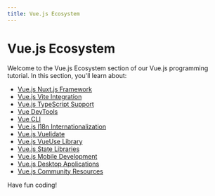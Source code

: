 ```yaml
---
title: Vue.js Ecosystem
---
```


# Vue.js Ecosystem

Welcome to the Vue.js Ecosystem section of our Vue.js programming tutorial. In this section, you'll learn about:

- [Vue.js Nuxt.js Framework](./0-vuejs-nuxtjs-framework.mdx)
- [Vue.js Vite Integration](./1-vuejs-vite-integration.mdx)
- [Vue.js TypeScript Support](./2-vuejs-typescript-support.mdx)
- [Vue DevTools](./3-vuejs-vue-devtools.mdx)
- [Vue CLI](./4-vuejs-vue-cli.mdx)
- [Vue.js I18n Internationalization](./5-vuejs-i18n-internationalization.mdx)
- [Vue.js Vuelidate](./6-vuejs-vuelidate.mdx)
- [Vue.js VueUse Library](./7-vuejs-vueuse-library.mdx)
- [Vue.js State Libraries](./8-vuejs-state-libraries.mdx)
- [Vue.js Mobile Development](./9-vuejs-mobile-development.mdx)
- [Vue.js Desktop Applications](./10-vuejs-desktop-applications.mdx)
- [Vue.js Community Resources](./11-vuejs-community-resources.mdx)

Have fun coding!